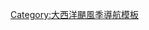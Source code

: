 {{Hurricane_season_bar_start|year=1909}}
{{Hurricane_season_bar_button|buttonspacing=0.25em|intensity={{Storm_colour|storm}}|stormname=One|strength=Tropical Storm|linkname=1909年大西洋飓风季#第一号热带风暴|storminitial=1}}
{{Hurricane_season_bar_button|buttonspacing=0.25em|intensity={{Storm_colour|cat2}}|stormname=Two|strength=Category 2|linkname=1909年大西洋飓风季#第二号飓风|storminitial=2}}
{{Hurricane_season_bar_button|buttonspacing=0.25em|intensity={{Storm_colour|storm}}|stormname=Three|strength=Tropical Storm|linkname=1909年大西洋飓风季#第三号热带风暴|storminitial=3}}
{{Hurricane_season_bar_button|buttonspacing=0.25em|intensity={{Storm_colour|cat3}}|stormname=Four|strength=Category 3|linkname=1909年韦拉斯科飓风|storminitial=4}}
{{Hurricane_season_bar_button|buttonspacing=0.25em|intensity={{Storm_colour|storm}}|stormname=Five|strength=Tropical Storm|linkname=1909年大西洋飓风季#第三号热带风暴|storminitial=5}}
{{Hurricane_season_bar_button|buttonspacing=0.25em|intensity={{Storm_colour|cat3}}|stormname=Six|strength=Category 3|linkname=1909年蒙特雷飓风|storminitial=6}}
{{Hurricane_season_bar_button|buttonspacing=0.25em|intensity={{Storm_colour|storm}}|stormname=Seven|strength=Tropical Storm|linkname=1909年大西洋飓风季#第七号热带风暴|storminitial=7}}
{{Hurricane_season_bar_button|buttonspacing=0.25em|intensity={{Storm_colour|storm}}|stormname=Eight|strength=Tropical Storm|linkname=1909年大西洋飓风季#第八号热带风暴|storminitial=8}}
{{Hurricane_season_bar_button|buttonspacing=0.25em|intensity={{Storm_colour|cat3}}|stormname=Nine|strength=Category 3|linkname=1909年格兰德艾尔飓风|storminitial=9}}
{{Hurricane_season_bar_button|buttonspacing=0.25em|intensity={{Storm_colour|storm}}|stormname=Ten|strength=Tropical Storm|linkname=1909年大西洋飓风季#第十号热带风暴|storminitial=10}}
{{Hurricane_season_bar_button|buttonspacing=0.25em|intensity={{Storm_colour|cat3}}|stormname=Eleven|strength=Category 3|linkname=1909年大西洋飓风季#第十一号飓风|storminitial=11}}
{{Hurricane_season_bar_button|buttonspacing=0.25em|intensity={{Storm_colour|cat2}}|stormname=Twelve|strength=Category 2|linkname=1909年大安的列斯群岛飓风|storminitial=12}}{{Hurricane_season_bar_end}}
<noinclude>[[Category:飓风模板|{{PAGENAME}}]]</noinclude>
<noinclude>
[[Category:大西洋颶風季導航模板]]
</noinclude>